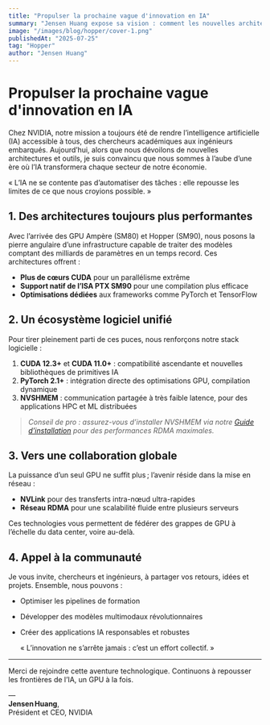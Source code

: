 ---
title: "Propulser la prochaine vague d'innovation en IA"
summary: "Jensen Huang expose sa vision : comment les nouvelles architectures GPU, l'écosystème logiciel unifié et les réseaux ultra‑rapides de NVIDIA ouvriront une ère d'innovation sans précédent en intelligence artificielle."
image: "/images/blog/hopper/cover-1.png"
publishedAt: "2025-07-25"
tag: "Hopper"
author: "Jensen Huang"
---

# Propulser la prochaine vague d'innovation en IA

Chez NVIDIA, notre mission a toujours été de rendre l’intelligence artificielle (IA) accessible à tous, des chercheurs académiques aux ingénieurs embarqués. Aujourd’hui, alors que nous dévoilons de nouvelles architectures et outils, je suis convaincu que nous sommes à l’aube d’une ère où l’IA transformera chaque secteur de notre économie.

<LetterFx speed="medium" trigger="instant">
  « L’IA ne se contente pas d’automatiser des tâches : elle repousse les limites
  de ce que nous croyions possible. »
</LetterFx>

## 1. Des architectures toujours plus performantes

Avec l’arrivée des GPU Ampère (SM80) et Hopper (SM90), nous posons la pierre angulaire d’une infrastructure capable de traiter des modèles comptant des milliards de paramètres en un temps record. Ces architectures offrent :

- **Plus de cœurs CUDA** pour un parallélisme extrême
- **Support natif de l’ISA PTX SM90** pour une compilation plus efficace
- **Optimisations dédiées** aux frameworks comme PyTorch et TensorFlow

<RevealFx trigger="instant" speed="medium" translateY={4} delay={0.2}>
  <Media
    fill
    aspectRatio="16 / 9"
    sizes="(max-width: 640px) 100vw, 640px"
    src="/images/blog/hopper/hopper-arch-transformer.jpg"
    alt="Schéma de l'architecture Hopper SM90"
    radius="l"
    border="brand-alpha-weak"
  />
</RevealFx>

## 2. Un écosystème logiciel unifié

Pour tirer pleinement parti de ces puces, nous renforçons notre stack logicielle :

1. **CUDA 12.3+** et **CUDA 11.0+** : compatibilité ascendante et nouvelles bibliothèques de primitives IA
2. **PyTorch 2.1+** : intégration directe des optimisations GPU, compilation dynamique
3. **NVSHMEM** : communication partagée à très faible latence, pour des applications HPC et ML distribuées

> _Conseil de pro : assurez-vous d’installer NVSHMEM via notre [Guide d’installation](third-party/README.md) pour des performances RDMA maximales._

## 3. Vers une collaboration globale

La puissance d’un seul GPU ne suffit plus ; l’avenir réside dans la mise en réseau :

- **NVLink** pour des transferts intra-nœud ultra-rapides
- **Réseau RDMA** pour une scalabilité fluide entre plusieurs serveurs

Ces technologies vous permettent de fédérer des grappes de GPU à l’échelle du data center, voire au-delà.

## 4. Appel à la communauté

Je vous invite, chercheurs et ingénieurs, à partager vos retours, idées et projets. Ensemble, nous pouvons :

- Optimiser les pipelines de formation
- Développer des modèles multimodaux révolutionnaires
- Créer des applications IA responsables et robustes

  « L’innovation ne s’arrête jamais : c’est un effort collectif. »


---

Merci de rejoindre cette aventure technologique. Continuons à repousser les frontières de l’IA, un GPU à la fois.

—  
**Jensen Huang**,  
Président et CEO, NVIDIA
